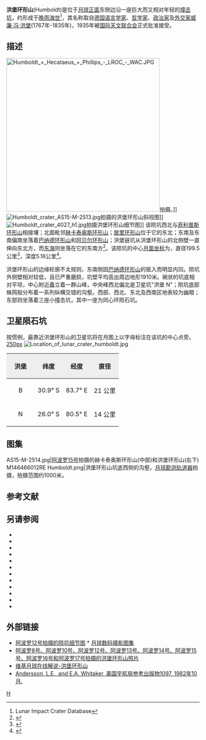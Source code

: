 {{lunar crater data |
 image=Humboldt crater Phillips crater 4178 h2.jpg|240px|
 caption=[[月球轨道器4号|月球轨道器4号]]拍摄的洪堡环形山(右)及更小的菲利普斯环形山(左)|
 latitude=27.02|
 N_or_S=S|
 longitude=80.96|
 E_or_W=E|
 diameter=199.5公里|
 depth=5.16公里|
 colong=254|
 eponym=[[威廉·冯·洪堡|威廉·冯·洪堡]]
}}

'''洪堡环形山'''(Humboldt)是位于[[月球正面|月球正面]]东侧边沿一座巨大而又相对年轻的[[撞击坑|撞击坑]]，约形成于[[晚雨海世|晚雨海世]]<ref name=LICD>Lunar Impact Crater Database</ref>，其名称取自[[德国|德国]][[语言学家|语言学家]]、[[哲学家|哲学家]]、[[政治家|政治家]]及[[外交家|外交家]][[威廉·冯·洪堡|威廉·冯·洪堡]](1767年-1835年)，1935年被[[国际天文联合会|国际天文联合会]]正式批准接受。

==描述==
[[Image:Humboldt_+_Hecataeus_+_Phillips_-_LROC_-_WAC.JPG|400px]]拍摄。]]
[[Image:Humboldt_crater_AS15-M-2513.jpg|thumb]]拍摄的洪堡环形山斜视图]]
[[Image:Humboldt_crater_4027_h1.jpg|thumb]]拍摄洪堡环形山细节图]]
该陨坑西北与[[菲利普斯环形山|菲利普斯环形山]]相接壤；北面毗邻[[赫卡泰奥斯环形山|赫卡泰奥斯环形山]]；[[居里环形山|居里环形山]]位于它的东北；东南及东南偏南坐落着[[巴纳德环形山|巴纳德环形山]]和[[阿贝尔环形山|阿贝尔环形山]]；洪堡链坑从洪堡环形山的北侧壁一直伸向东北方，而[[东方海|东海]]则坐落在它的东南方<ref>{{Cite web |url=http://planetarynames.wr.usgs.gov/images/Lunar/lac_99_lo.pdf |title=.pdf Crater Humboldt on LAC-99 map |access-date=2016-08-06 |archive-date=2013-02-20 |archive-url=https://web.archive.org/web/20130220212215/http://planetarynames.wr.usgs.gov/images/Lunar/lac_99_lo.pdf |dead-url=no }}</ref>。该陨坑的中心[[月面坐标|月面坐标]]为{{Coord|27.02|S|80.96|E|globe:Moon|nogoogle=1|noosm=1|display=title,inline}}，直径199.5公里<ref name="IAU">{{Cite web |url=http://planetarynames.wr.usgs.gov/Feature/608 |title=Directory of the International Astronomical Union |access-date=2016-08-06 |archive-date=2020-11-27 |archive-url=https://web.archive.org/web/20201127013235/http://planetarynames.wr.usgs.gov/Feature/608 |dead-url=no }}</ref>，深度5.16公里<ref>{{Cite web |url=http://fisherka.csolutionshosting.net/astronote/plan/craterdepth/html/CraterDepthFeatureNameWestfall.html |title=John E. Westfall's Atlas of the Lunar Terminator, Cambridge Univ. Press (2000) |accessdate=2016-08-06 |archive-date=2014-12-18 |archive-url=https://archive.today/20141218234310/http://fisherka.csolutionshosting.net/astronote/plan/craterdepth/html/CraterDepthFeatureNameWestfall.html |dead-url=yes }}</ref>。

洪堡环形山的边缘轮廓不太规则，东南侧因[[巴纳德环形山|巴纳德环形山]]的抵入而明显内凹。陨坑外侧壁相对较低，且已严重磨损，坑壁平均高出周边地形1910米。碗状的坑底相对平坦，中心附近矗立着一群山峰，中央峰西北偏北是卫星坑"洪堡 N"；陨坑底部蛛网般分布着一系列纵横交错的沟壑。西部、西北、东北及西南区地表较为幽暗；东部则坐落着三座小撞击坑，其中一座为同心环陨石坑。

==卫星陨石坑==
按惯例，最靠近洪堡环形山的卫星坑将在月图上以字母标注在该坑的中心点旁。
[[image:Humboldt_sattelite_craters_map.jpg|250px]]
[[Image:Location_of_lunar_crater_humboldt.jpg|thumb]]

{| class="wikitable"
!width="25%" style="background:#eeeeee;" |洪堡
!width="25%" style="background:#eeeeee;" |纬度
!width="25%" style="background:#eeeeee;" |经度
!width="25%" style="background:#eeeeee;" |直径
|-
|align="center"|B
|align="center"|30.9° S
|align="center"|83.7° E
|align="center"|21 公里
|-
|align="center"|N
|align="center"|26.0° S
|align="center"|80.5° E
|align="center"|14 公里
|}{{clear}}

==图集==
<gallery>
AS15-M-2514.jpg|[[阿波罗15号|阿波罗15号]]拍摄的赫卡泰奥斯环形山(中部)和洪堡环形山(右下)
M146466012RE Humboldt.png|洪堡环形山坑底西侧的沟壑，[[月球勘测轨道器|月球勘测轨道器]]拍摄，拍摄范围约1000米。
</gallery>
==参考文献==
{{Reflist}}

==另请参阅==
{{refbegin}}
* {{cite book
  | last1 = Andersson
  | first1 = L. E.
  | last2 = Whitaker
  | first2 = E. A.
  | authorlink2 = Ewen Whitaker
  | date = 1982
  | title = [[NASA|NASA]] Catalogue of Lunar Nomenclature
  | publisher = NASA RP-1097
  | ref = harv
  }}
* {{cite web
  | last = Blue
  | first = Jennifer
  | date = July 25, 2007
  | title = Gazetteer of Planetary Nomenclature
  | publisher = [[United_States_Geological_Survey|USGS]]
  | url = http://planetarynames.wr.usgs.gov/
  | accessdate = 2007-08-05
  | ref = harv
  | archive-date = 2012-04-08
  | archive-url = https://www.webcitation.org/66mXDr4G9?url=http://planetarynames.wr.usgs.gov/
  | dead-url = no
  }}
* {{cite book
  | last1 = Bussey
  | first1 = B.
  | authorlink1 = Ben Bussey
  | last2 = Spudis
  | first2 = P.
  | authorlink2 = Paul Spudis
  | date = 2004
  | title = The Clementine Atlas of the Moon
  | publisher = Cambridge University Press
  | location = New York
  | isbn = 978-0-521-81528-4
  | ref = harv
  }}
* {{cite book
  | last1 = Cocks
  | first1 = Elijah E.
  | last2 = Cocks
  | first2 = Josiah C.
  | date = 1995
  | title = Who's Who on the Moon: A Biographical Dictionary of Lunar Nomenclature
  | url = https://archive.org/details/isbn_9780936389271
  | publisher = Tudor Publishers
  | isbn = 978-0-936389-27-1
  | ref = harv
  }}
* {{cite web
  | last = McDowell
  | first = Jonathan
  | date = July 15, 2007
  | url = http://host.planet4589.org/astro/lunar/
  | title = Lunar Nomenclature
  | publisher = Jonathan's Space Report
  | accessdate = 2007-10-24
  | ref = harv
  | archive-date = 2012-05-26
  | archive-url = https://www.webcitation.org/67wcYNfK3?url=http://host.planet4589.org/astro/lunar/
  | dead-url = no
  }}
* {{cite journal| last1 = Menzel| first1 = D. H.| last2 = Minnaert| first2 = M.| last3 = Levin| first3 = B.| last4 = Dollfus| first4 = A.| last5 = Bell| first5 = B.| title = Report on Lunar Nomenclature by the Working Group of Commission 17 of the IAU| doi = 10.1007/BF00171763| journal = Space Science Reviews| volume = 12| issue = 2| pages = 136–186| year = 1971| pmid = | pmc =| bibcode = 1971SSRv...12..136M| ref = harv}}
* {{cite book
  | first = Patrick
  | last = Moore
  | authorlink = Patrick Moore
  | date = 2001
  | title = On the Moon
  | url = https://archive.org/details/patrickmooreonmo00patr
  | publisher = Sterling Publishing Co
  | isbn = 978-0-304-35469-6
  | ref = harv
  }}
* {{cite book
  | first = Fred W.
  | last = Price
  | date = 1988
  | title = The Moon Observer's Handbook
  | publisher = Cambridge University Press
  | isbn = 978-0-521-33500-3
  | ref = harv
  }}
* {{cite book
  | last = Rükl
  | first = Antonín
  | authorlink = Antonín Rükl
  | date = 1990
  | title = Atlas of the Moon
  | publisher = Kalmbach Books
  | isbn = 978-0-913135-17-4
  | ref = harv
  }}
* {{cite book
  | last = Webb
  | first = Rev. T. W.
  | authorlink = Thomas William Webb
  | date = 1962
  | title = Celestial Objects for Common Telescopes
  | url = https://archive.org/details/celestialobjects00webb
  | edition = 6th revised
  | publisher = Dover
  | isbn = 978-0-486-20917-3
  | ref = harv
  }}
* {{cite book
  | first = Ewen A.
  | last = Whitaker
  | authorlink = Ewen Whitaker
  | date = 1999
  | title = Mapping and Naming the Moon
  | publisher = Cambridge University Press
  | isbn = 978-0-521-62248-6
  | ref = harv
  }}
* {{cite book
  | first = Peter T.
  | last = Wlasuk
  | date = 2000
  | title = Observing the Moon
  | publisher = Springer
  | isbn = 978-1-85233-193-1
  | ref = harv
 }}
{{refend}}

==外部链接==
*[http://www.lpi.usra.edu/resources/apollo/frame/?AS12-50-7417 [[阿波罗12号|阿波罗12号]]拍摄的陨坑细节图] {{Wayback|url=http://www.lpi.usra.edu/resources/apollo/frame/?AS12-50-7417 |date=20160303223335 }}* [http://www.lpi.usra.edu/resources/lunar_orbiter/bin/srch_nam.shtml?Humboldt%7C0 月球数码摄影图集] {{Wayback|url=http://www.lpi.usra.edu/resources/lunar_orbiter/bin/srch_nam.shtml?Humboldt%7C0 |date=20201127015820 }}
* [http://www.lpi.usra.edu/resources/apollo/search/feature/?feature=Humboldt 阿波罗8号、阿波罗10号、阿波罗12号、阿波罗13号、阿波罗14号、阿波罗15号、阿波罗16号和阿波罗17号拍摄的洪堡环形山照片] {{Wayback|url=http://www.lpi.usra.edu/resources/apollo/search/feature/?feature=Humboldt |date=20201127012546 }}
* [http://the-moon.wikispaces.com/Humboldt 维基月球在线解说-洪堡环形山] {{Wayback|url=http://the-moon.wikispaces.com/Humboldt |date=20180530160558 }}
* [http://planet4589.org/astro/lunar/RP-1097.pdf Andersson, L.E., and E.A. Whitaker, 美国宇航局参考出版物1097, 1982年10月.] {{Wayback|url=http://planet4589.org/astro/lunar/RP-1097.pdf |date=20141006125838 }}

[[Category:月球环形山|H]]
{{月球環形山 (G-K)}}